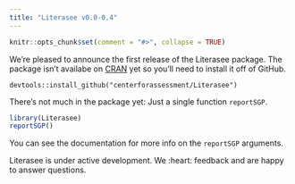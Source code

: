 ```yaml
---
title: "Literasee v0.0-0.4"
---
```


```r
knitr::opts_chunk$set(comment = "#>", collapse = TRUE)
```


We're pleased to announce the first release of the Literasee package. The package isn't availabe on [CRAN](https://CRAN.R-project.org/package=Literasee) 
yet so you'll need to install it off of GitHub. 

```
devtools::install_github("centerforassessment/Literasee")
```

There’s not much in the package yet: Just a single function `reportSGP`.

```r
library(Literasee)
reportSGP()
```

You can see the documentation for more info on the `reportSGP` arguments.

Literasee is under active development. We :heart: feedback and are happy to answer questions. 
